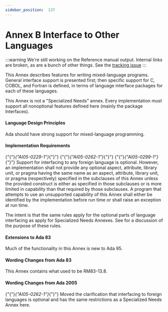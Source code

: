 ---
sidebar_position:  137
---

# Annex B Interface to Other Languages

:::warning
We're still working on the Reference manual output.  Internal links are broken,
as are a bunch of other things.
See the [tracking issue](https://github.com/ada-lang-io/ada-lang-io/issues/20)
:::


<p>This Annex describes features for writing mixed-language programs. General interface support is presented first; then specific support for C, COBOL, and Fortran is defined, in terms of language interface packages for each of these languages. <br /></p>

<Admonition type="aarm" aarm="ramification" title="Ramification: ">
<strong></strong>This Annex is not a "Specialized Needs" annex. Every implementation must support all nonoptional features defined here (mainly the package Interfaces). <br /></Admonition>


#### Language Design Principles

<Admonition type="aarm" aarm="note" title="Note: ">
Ada should have strong support for mixed-language programming. <br /></Admonition>


#### Implementation Requirements

<p>{"{"}<em>{"AI05-0229-1"}</em>{"}"} {"{"}<em>{"AI05-0262-1"}</em>{"}"} {"{"}<em>{"AI05-0299-1"}</em>{"}"} Support for interfacing to any foreign language is optional. However, an implementation shall not provide any optional aspect, attribute, library unit, or pragma having the same name as an aspect, attribute, library unit, or pragma (respectively) specified in the subclauses of this Annex unless the provided construct is either as specified in those subclauses or is more limited in capability than that required by those subclauses. A program that attempts to use an unsupported capability of this Annex shall either be identified by the implementation before run time or shall raise an exception at run time. <br /></p>

<Admonition type="aarm" aarm="discussion" title="Discussion: ">
<strong></strong>The intent is that the same rules apply for the optional parts of language interfacing as apply for Specialized Needs Annexes. See  for a discussion of the purpose of these rules. <br /></Admonition>


#### Extensions to Ada 83

<Admonition type="aarm" aarm="note" title="Note: ">
Much of the functionality in this Annex is new to Ada 95. <br /></Admonition>


#### Wording Changes from Ada 83

<Admonition type="aarm" aarm="note" title="Note: ">
This Annex contains what used to be RM83-13.8. <br /></Admonition>


#### Wording Changes from Ada 2005

<Admonition type="aarm" aarm="note" title="Note: ">
{"{"}<em>{"AI05-0262-1"}</em>{"}"} Moved the clarification that interfacing to foreign languages is optional and has the same restrictions as a Specialized Needs Annex here. <br /></Admonition>

